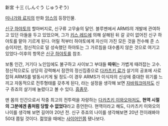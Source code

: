 新宮 十三 (しんぐう じゅうぞう)

[[미나가와 료지]]의 만화 [[암스]]의 등장인물.

[[신구 하야토]]의 할아버지로, 신구류 고무술의 달인. 블루멘에서 ARMS의 개발에 관여하고 있던 아들을 두고 있었으며, 그가 [[키스 레드]]에 의해 살해된 뒤 갈 곳이 없어진 신구 하야토를 맡아 기르게 된다. 어릴 적부터 하야토에게 자신이 가진 모든 것을 전수해 준 스승이지만, 정신적으로 덜 성숙했던 하야토는 그 가르침을 대수롭지 않은 것으로 여기고 있었다-이후의 항목은 [[신구 하야토]]를 참조.

보통 인간, 거기다 노인임에도 불구하고 사이보그 부대들 '''따위'''는 가볍게 때려잡는 고수. 정신적으로도 상당히 강력해서 잠깐의 정신집중으로 [[다카츠키 료]]가 살기의 공포에 사로잡혀 ARMS를 발동시키게 될 정도-이 경우 ARMS가 이식자의 신상에 중대한 위기를 느끼고 자동적으로 전투형태를 갖추게 된다, 라는 설정을 생각해 보면 [[자바워크]]마저도 신구 쥬죠의 살기에 눌렸다고 볼 수 있다. [[흠좀무]].

맨 몸의 인간으로서 작중 최고의 전투력을 자랑하는 [[다카츠키 이와오]]마저도, '''현역 시절의 그분에겐 좀처럼 당할 수 없었다'''라고 증언한다. 현역이라고 해도, 다카츠키 이와오의 나이를 생각해 보면 길어야 20년 전. 신구 쥬죠의 나이를 생각해보면 20년 전이래봐야 50대 쯤일 것이다. 젊었을 때에는 [[사이어인]]쯤 됐나보다.
